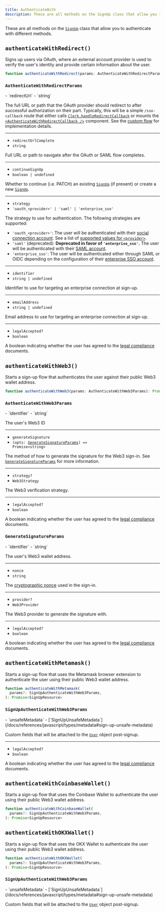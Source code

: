 ```yaml
---
title: AuthenticateWith
description: These are all methods on the SignUp class that allow you to authenticate with different methods.
---
```


These are all methods on the [`SignUp`][signup-ref] class that allow you to authenticate with different methods.

## `authenticateWithRedirect()`

Signs up users via OAuth, where an external account provider is used to verify the user's identity and provide certain information about the user.

```typescript
function authenticateWithRedirect(params: AuthenticateWithRedirectParams): Promise<void>
```

### `AuthenticateWithRedirectParams`

<Properties>
  - `redirectUrl`
  - `string`

  The full URL or path that the OAuth provider should redirect to after successful authorization on their part. Typically, this will be a simple `/sso-callback` route that either calls [`Clerk.handleRedirectCallback`](/docs/references/javascript/clerk/handle-navigation#handle-redirect-callback) or mounts the [`<AuthenticateWithRedirectCallback />`](/docs/components/control/authenticate-with-callback) component. See the [custom flow](/docs/custom-flows/oauth-connections) for implementation details.

  ---

  - `redirectUrlComplete`
  - `string`

  Full URL or path to navigate after the OAuth or SAML flow completes.

  ---

  - `continueSignUp`
  - `boolean | undefined`

  Whether to continue (i.e. PATCH) an existing [`SignUp`][signup-ref] (if present) or create a new [`SignUp`][signup-ref].

  ---

  - `strategy`
  - `'oauth_<provider>' | 'saml' | 'enterprise_sso'`

  The strategy to use for authentication. The following strategies are supported:

  - `'oauth_<provider>'`: The user will be authenticated with their [social connection account](/docs/authentication/social-connections/overview). See a list of [supported values for `<provider>`](/docs/references/javascript/types/sso#o-auth-provider).
  - `'saml'` (deprecated): **Deprecated in favor of `'enterprise_sso'`.** The user will be authenticated with their [SAML account](/docs/authentication/enterprise-connections/overview#saml).
  - `'enterprise_sso'`: The user will be authenticated either through SAML or OIDC depending on the configuration of their [enterprise SSO account](/docs/authentication/enterprise-connections/overview).

  ---

  - `identifier`
  - `string | undefined`

  Identifier to use for targeting an enterprise connection at sign-up.

  ---

  - `emailAddress`
  - `string | undefined`

  Email address to use for targeting an enterprise connection at sign-up.

  ---

  - `legalAccepted?`
  - `boolean`

  A boolean indicating whether the user has agreed to the [legal compliance](/docs/authentication/configuration/legal-compliance) documents.
</Properties>

## `authenticateWithWeb3()`

Starts a sign-up flow that authenticates the user against their public Web3 wallet address.

```typescript
function authenticateWithWeb3(params: AuthenticateWithWeb3Params): Promise<SignUpResource>
```

### `AuthenticateWithWeb3Params`

<Properties>
  - `identifier`
  - `string`

  The user's Web3 ID

  ---

  - `generateSignature`
  - <code>(opts: [GenerateSignatureParams](#generate-signature-params)) => Promise\<string></code>

  The method of how to generate the signature for the Web3 sign-in. See [`GenerateSignatureParams`](#generate-signature-params) for more information.

  ---

  - `strategy?`
  - `Web3Strategy`

  The Web3 verification strategy.

  ---

  - `legalAccepted?`
  - `boolean`

  A boolean indicating whether the user has agreed to the [legal compliance](/docs/authentication/configuration/legal-compliance) documents.
</Properties>

### `GenerateSignatureParams`

<Properties>
  - `identifier`
  - `string`

  The user's Web3 wallet address.

  ---

  - `nonce`
  - `string`

  The [cryptographic nonce](https://en.wikipedia.org/wiki/Cryptographic_nonce) used in the sign-in.

  ---

  - `provider?`
  - `Web3Provider`

  The Web3 provider to generate the signature with.

  ---

  - `legalAccepted?`
  - `boolean`

  A boolean indicating whether the user has agreed to the [legal compliance](/docs/authentication/configuration/legal-compliance) documents.
</Properties>

## `authenticateWithMetamask()`

Starts a sign-up flow that uses the Metamask browser extension to authenticate the user using their public Web3 wallet address.

```typescript
function authenticateWithMetamask(
  params?: SignUpAuthenticateWithWeb3Params,
): Promise<SignUpResource>
```

### `SignUpAuthenticateWithWeb3Params`

<Properties>
  - `unsafeMetadata`
  - [`SignUpUnsafeMetadata`](/docs/references/javascript/types/metadata#sign-up-unsafe-metadata)

  Custom fields that will be attached to the [`User`](/docs/references/javascript/user/user) object post-signup.

  ---

  - `legalAccepted?`
  - `boolean`

  A boolean indicating whether the user has agreed to the [legal compliance](/docs/authentication/configuration/legal-compliance) documents.
</Properties>

## `authenticateWithCoinbaseWallet()`

Starts a sign-up flow that uses the Coinbase Wallet to authenticate the user using their public Web3 wallet address.

```typescript
function authenticateWithCoinbaseWallet(
  params?: SignUpAuthenticateWithWeb3Params,
): Promise<SignUpResource>
```

## `authenticateWithOKXWallet()`

Starts a sign-up flow that uses the OKX Wallet to authenticate the user using their public Web3 wallet address.

```typescript
function authenticateWithOKXWallet(
  params?: SignUpAuthenticateWithWeb3Params,
): Promise<SignUpResource>
```

### `SignUpAuthenticateWithWeb3Params`

<Properties>
  - `unsafeMetadata`
  - [`SignUpUnsafeMetadata`](/docs/references/javascript/types/metadata#sign-up-unsafe-metadata)

  Custom fields that will be attached to the [`User`](/docs/references/javascript/user/user) object post-signup.
</Properties>

[signup-ref]: /docs/references/javascript/sign-up/sign-up
